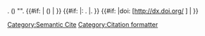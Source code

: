 <noinclude>[[Category:Semantic Cite]] [[Category:Citation formatter]]</noinclude><includeonly>{{{authors}}}. ({{{year}}}) "{{{title}}}". ''{{{journal}}}'' {{#if: {{{volume|}}} | {{{volume}}}({{{number|}}}) | }} {{#if: {{{pages|}}} |<nowiki>:</nowiki> {{{pages}}}. |. }} {{#if: {{{doi|}}} |doi: [http://dx.doi.org/{{{doi}}} {{{doi}}}] | }}</includeonly>